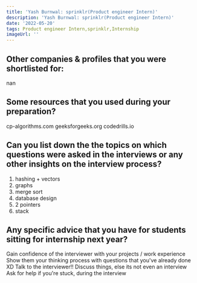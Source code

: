 ```yaml
---
title: 'Yash Burnwal: sprinklr(Product engineer Intern)'
description: 'Yash Burnwal: sprinklr(Product engineer Intern)'
date: '2022-05-20'
tags: Product engineer Intern,sprinklr,Internship
imageUrl: ''
---
```


## Other companies & profiles that you were shortlisted for:
nan

## Some resources that you used during your preparation?
cp-algorithms.com
geeksforgeeks.org
codedrills.io

## Can you list down the the topics on which questions were asked in the interviews or any other insights on the interview process?
1) hashing + vectors
2) graphs
3) merge sort
4) database design
5) 2 pointers
6) stack

## Any specific advice that you have for students sitting for internship next year?
Gain confidence of the interviewer with your projects / work experience
Show them your thinking process with questions that you've already done XD
Talk to the interviewer!! Discuss things, else its not even an interview
Ask for help if you're stuck, during the interview

